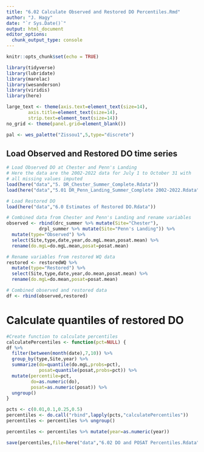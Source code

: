 ```yaml
---
title: "6.02 Calculate Observed and Restored DO Percentiles.Rmd"
author: "J. Hagy"
date: "`r Sys.Date()`"
output: html_document
editor_options: 
  chunk_output_type: console
---
```


```r
knitr::opts_chunk$set(echo = TRUE)

library(tidyverse)
library(lubridate)
library(marelac)
library(wesanderson)
library(viridis)
library(here)

large_text <- theme(axis.text=element_text(size=14),
        axis.title=element_text(size=14),
        strip.text=element_text(size=14))
no_grid <- theme(panel.grid=element_blank())

pal <- wes_palette("Zissou1",5,type="discrete")


```

## Load Observed and Restored DO time series

```r

# Load Observed DO at Chester and Penn's Landing
# Here the data are the 2002-2022 data for July 1 to October 31 with 
# all missing values imputed
load(here("data","5. DR_Chester_Summer_Complete.Rdata"))
load(here("data","5.01 DR_Penn_Landing_Summer_Complete 2002-2022.Rdata"))

# Load Restored DO
load(here("data","6.0 Estimates of Restored DO.Rdata"))

# Combined data from Chester and Penn's Landing and rename variables
observed <- rbind(drc_summer %>% mutate(Site="Chester"),
            drpl_summer %>% mutate(Site="Penn's Landing")) %>% 
  mutate(type="Observed") %>% 
  select(Site,type,date,year,do.mgL.mean,posat.mean) %>% 
  rename(do.mgL=do.mgL.mean,posat=posat.mean)

# Rename variables from restored WQ data
restored <- restoredWQ %>% 
  mutate(type="Restored") %>% 
  select(Site,type,date,year,do.mean,posat.mean) %>% 
  rename(do.mgL=do.mean,posat=posat.mean)

# Combined observed and restored data
df <- rbind(observed,restored)

```

# Calculate quantiles of restored DO    

```r

#Create function to calculate percentiles
calculatePercentiles <- function(pct=NULL) {
df %>% 
  filter(between(month(date),7,10)) %>% 
  group_by(type,Site,year) %>%   
  summarize(do=quantile(do.mgL,probs=pct),
            posat=quantile(posat,probs=pct)) %>% 
  mutate(percentile=pct,
         do=as.numeric(do),
         posat=as.numeric(posat)) %>% 
  ungroup()
}

pcts <- c(0.01,0.1,0.25,0.5)
percentiles <- do.call("rbind",lapply(pcts,"calculatePercentiles"))
percentiles <- percentiles %>% ungroup()

percentiles <- percentiles %>% mutate(year=as.numeric(year))

save(percentiles,file=here("data","6.02 DO and POSAT Percentiles.Rdata"))

```
